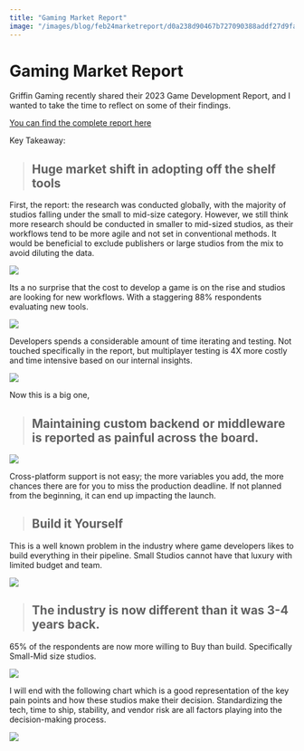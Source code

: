 ```yaml
---
title: "Gaming Market Report"
image: "/images/blog/feb24marketreport/d0a238d90467b727090388addf27d9fa1908f01b.png"
---
```



# Gaming Market Report

<AuthorBio author="tabish" date="Feb 02, 2024" />

Griffin Gaming recently shared their 2023 Game Development Report, and I wanted to take the time to reflect on some of their findings.

[You can find the complete report here](https://griffingp.com/wp-content/uploads/2024/02/2023-Games-Development-Report.pdf)

Key Takeaway:

> Huge market shift in adopting off the shelf tools
> -------------------------------------------------

First, the report: the research was conducted globally, with the majority of studios falling under the small to mid-size category. However, we still think more research should be conducted in smaller to mid-sized studios, as their workflows tend to be more agile and not set in conventional methods. It would be beneficial to exclude publishers or large studios from the mix to avoid diluting the data.

![](/images/blog/feb24marketreport/d0a238d90467b727090388addf27d9fa1908f01b.png)

Its a no surprise that the cost to develop a game is on the rise and studios are looking for new workflows. With a staggering 88% respondents evaluating new tools.


![](/images/blog/feb24marketreport/24c427467a8fd6e5abc6e8f517843a51cfaa563d.png)

Developers spends a considerable amount of time iterating and testing. Not touched specifically in the report, but multiplayer testing is 4X more costly and time intensive based on our internal insights.


![](/images/blog/feb24marketreport/7e3659f22e9d182df19a3e0dc2dbe17b00ad5ebe.png)

Now this is a big one,

> Maintaining custom backend or middleware is reported as painful across the board.
> ---------------------------------------------------------------------------------


![](/images/blog/feb24marketreport/146d3058e367c0dff93c24133a8fe72234e12cc6.png)

Cross-platform support is not easy; the more variables you add, the more chances there are for you to miss the production deadline. If not planned from the beginning, it can end up impacting the launch.

> Build it Yourself
> -----------------

This is a well known problem in the industry where game developers likes to build everything in their pipeline. Small Studios cannot have that luxury with limited budget and team.

![](/images/blog/feb24marketreport/92788038c76a69c92860dbad173981002036cd2f.png)

> The industry is now different than it was 3-4 years back.
> ---------------------------------------------------------

65% of the respondents are now more willing to Buy than build. Specifically Small-Mid size studios.


![](/images/blog/feb24marketreport/5b0e60c8c6407a87b56627c21ad73907ae785497.png)

I will end with the following chart which is a good representation of the key pain points and how these studios make their decision. Standardizing the tech, time to ship, stability, and vendor risk are all factors playing into the decision-making process.

![](/images/blog/feb24marketreport/b547c2841cfaace99f31813108e3ae884e16fce6.png)
